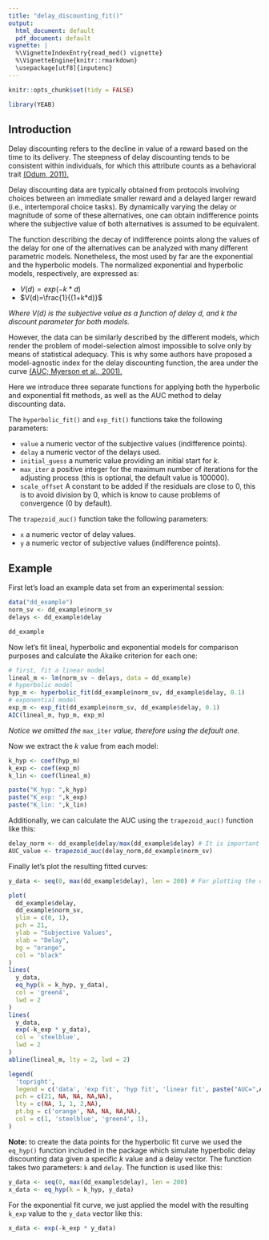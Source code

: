 ```yaml
---
title: "delay_discounting_fit()"
output:
  html_document: default
  pdf_document: default
vignette: |
  %\VignetteIndexEntry{read_med() vignette} 
  %\VignetteEngine{knitr::rmarkdown} 
  \usepackage[utf8]{inputenc}
---
```

```r
knitr::opts_chunk$set(tidy = FALSE)
```

```r
library(YEAB)
```

## Introduction

Delay discounting refers to the decline in value of a reward based on the time to its delivery. The steepness of delay discounting tends to be consistent within individuals, for which this attribute counts as a behavioral trait [(Odum, 2011).](https://doi.org/10.1901/jeab.2011.96-423) 

Delay discounting data are typically obtained from protocols involving choices between an immediate smaller reward and a delayed larger reward (i.e., intertemporal choice tasks). By dynamically varying the delay or magnitude of some of these alternatives, one can obtain indifference points where the subjective value of both alternatives is assumed to be equivalent.

The function describing the decay of indifference points along the values of the delay for one of the alternatives can be analyzed with many different parametric models. Nonetheless, the most used by far are the exponential and the hyperbolic models. The normalized exponential and hyperbolic models, respectively, are expressed as: 

- $V(d)=exp(-k*d)$
- $V(d)=\frac{1}{(1+k*d)}$

*Where $V(d)$ is the subjective value as a function of delay $d$, and $k$ the discount parameter for both models.*

However, the data can be similarly described by the different models, which render the problem of model-selection almost impossible to solve only by means of statistical adequacy. This is why some authors have proposed a model-agnostic index for the delay discounting function, the area under the curve [(AUC; Myerson et al., 2001).](https://doi.org/10.1901/jeab.2001.76-235)

Here we introduce three separate functions for applying both the hyperbolic and exponential fit methods, as well as the AUC method to delay discounting data.

The `hyperbolic_fit()` and `exp_fit()` functions take the following parameters:

- `value` a numeric vector of the subjective values (indifference points).
- `delay` a numeric vector of the delays used.
- `initial_guess` a numeric value providing an initial start for $k$.
- `max_iter` a positive integer for the maximum number of iterations for the adjusting process (this is optional, the default value is 100000).
- `scale_offset` A constant to be added if the residuals are close to 0, this is to avoid division by 0, which is know to cause problems of convergence (0 by default).

The `trapezoid_auc()` function take the following parameters:

- `x` a numeric vector of delay values.
- `y` a numeric vector of subjective values (indifference points).

## Example

First let's load an example data set from an experimental session:
```r
data("dd_example")
norm_sv <- dd_example$norm_sv
delays <- dd_example$delay

dd_example
```

Now let's fit lineal, hyperbolic and exponential models for comparison purposes and calculate the Akaike criterion for each one:

```r
# first, fit a linear model
lineal_m <- lm(norm_sv ~ delays, data = dd_example)
# hyperbolic model
hyp_m <- hyperbolic_fit(dd_example$norm_sv, dd_example$delay, 0.1)
# exponential model
exp_m <- exp_fit(dd_example$norm_sv, dd_example$delay, 0.1)
AIC(lineal_m, hyp_m, exp_m)
```
*Notice we omitted the * `max_iter` *value, therefore using the default one.*

Now we extract the $k$ value from each model:

```r
k_hyp <- coef(hyp_m)
k_exp <- coef(exp_m)
k_lin <- coef(lineal_m)
```

```r
paste("K_hyp: ",k_hyp)
paste("K_exp: ",k_exp)
paste("K_lin: ",k_lin)

```

Additionally, we can calculate the AUC using the `trapezoid_auc()` function like this:

```r
delay_norm <- dd_example$delay/max(dd_example$delay) # It is important to normalize the delay values first in order to get a coherent AUC.
AUC_value <- trapezoid_auc(delay_norm,dd_example$norm_sv)
```


Finally let's plot the resulting fitted curves:

```r
y_data <- seq(0, max(dd_example$delay), len = 200) # For plotting the curves.

plot(
  dd_example$delay,
  dd_example$norm_sv,
  ylim = c(0, 1),
  pch = 21,
  ylab = "Subjective Values",
  xlab = "Delay",
  bg = "orange",
  col = "black"
)
lines(
  y_data,
  eq_hyp(k = k_hyp, y_data),
  col = 'green4',
  lwd = 2
)
lines(
  y_data,
  exp(-k_exp * y_data),
  col = 'steelblue',
  lwd = 2
)
abline(lineal_m, lty = 2, lwd = 2)

legend(
  'topright',
  legend = c('data', 'exp fit', 'hyp fit', 'linear fit', paste("AUC=",AUC_value)),
  pch = c(21, NA, NA, NA,NA),
  lty = c(NA, 1, 1, 2,NA),
  pt.bg = c('orange', NA, NA, NA,NA),
  col = c(1, 'steelblue', 'green4', 1),
)
```

**Note:** to create the data points for the hyperbolic fit curve we used the `eq_hyp()` function included in the package which simulate hyperbolic delay discounting data given a specific $k$ value and a delay vector. The function takes two parameters: `k` and `delay`.  The function is used like this:

```r
y_data <- seq(0, max(dd_example$delay), len = 200)
x_data <- eq_hyp(k = k_hyp, y_data)
```

For the exponential fit curve, we just applied the model with the resulting `k_exp` value to the `y_data` vector like this:

```r
x_data <- exp(-k_exp * y_data)
```